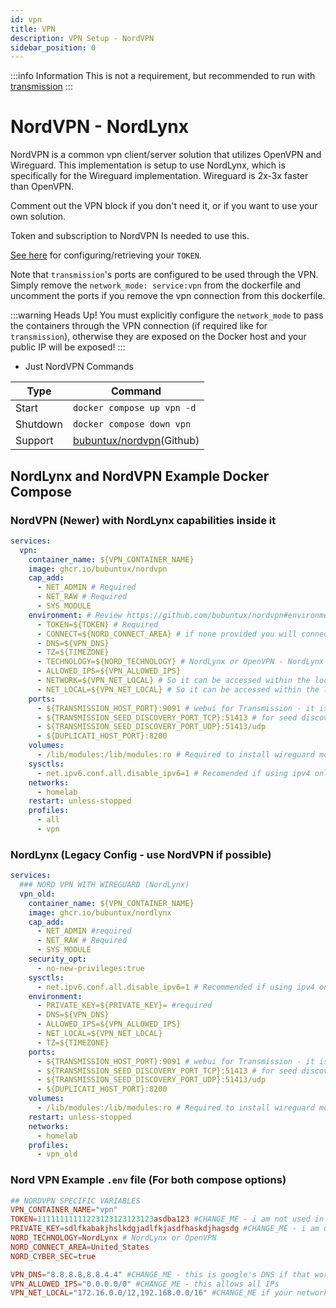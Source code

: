 ```yaml
---
id: vpn
title: VPN
description: VPN Setup - NordVPN
sidebar_position: 0
---
```


:::info Information
This is not a requirement, but recommended to run with [transmission](./download-client.mdx)
:::

# NordVPN - NordLynx

NordVPN is a common vpn client/server solution that utilizes OpenVPN and Wireguard. This implementation is setup to use NordLynx, which is specifically for the Wireguard implementation. Wireguard is 2x-3x faster than OpenVPN.

Comment out the VPN block if you don't need it, or if you want to use your own solution.

Token and subscription to NordVPN Is needed to use this.

[See here](https://support.nordvpn.com/hc/en-us/articles/20286980309265-How-to-use-a-token-with-NordVPN-on-Linux) for configuring/retrieving your `TOKEN`.

Note that `transmission`'s ports are configured to be used through the VPN. Simply remove the `network_mode: service:vpn` from the dockerfile and uncomment the ports if you remove the vpn connection from this dockerfile.

:::warning Heads Up!
You must explicitly configure the `network_mode` to pass the containers through the VPN connection (if required like for `transmission`), otherwise they are exposed on the Docker host and your public IP will be exposed!
:::

- Just NordVPN Commands

| Type     | Command                                                         |
| -------- | --------------------------------------------------------------- |
| Start    | `docker compose up vpn -d`                                      |
| Shutdown | `docker compose down vpn`                                       |
| Support  | [bubuntux/nordvpn](https://github.com/bubuntux/nordvpn)(Github) |

## NordLynx and NordVPN Example Docker Compose

### NordVPN (Newer) with NordLynx capabilities inside it

```yaml
services:
  vpn:
    container_name: ${VPN_CONTAINER_NAME}
    image: ghcr.io/bubuntux/nordvpn
    cap_add:
      - NET_ADMIN # Required
      - NET_RAW # Required
      - SYS_MODULE
    environment: # Review https://github.com/bubuntux/nordvpn#environment-variables
      - TOKEN=${TOKEN} # Required
      - CONNECT=${NORD_CONNECT_AREA} # if none provided you will connect to the recommended server
      - DNS=${VPN_DNS}
      - TZ=${TIMEZONE}
      - TECHNOLOGY=${NORD_TECHNOLOGY} # NordLynx or OpenVPN - NordLynx is Wireguard and supposedly 3x-5x faster
      - ALLOWED_IPS=${VPN_ALLOWED_IPS}
      - NETWORK=${VPN_NET_LOCAL} # So it can be accessed within the local network
      - NET_LOCAL=${VPN_NET_LOCAL} # So it can be accessed within the local network
    ports:
      - ${TRANSMISSION_HOST_PORT}:9091 # webui for Transmission - it is exposed via the docker service network internally
      - ${TRANSMISSION_SEED_DISCOVERY_PORT_TCP}:51413 # for seed discovery - greatly improves performance even if not seeding
      - ${TRANSMISSION_SEED_DISCOVERY_PORT_UDP}:51413/udp
      - ${DUPLICATI_HOST_PORT}:8200
    volumes:
      - /lib/modules:/lib/modules:ro # Required to install wireguard module
    sysctls:
      - net.ipv6.conf.all.disable_ipv6=1 # Recomended if using ipv4 only
    networks:
      - homelab
    restart: unless-stopped
    profiles:
      - all
      - vpn
```

### NordLynx (Legacy Config - use NordVPN if possible)

```yaml
services:
  ### NORD VPN WITH WIREGUARD (NordLynx)
  vpn_old:
    container_name: ${VPN_CONTAINER_NAME}
    image: ghcr.io/bubuntux/nordlynx
    cap_add:
      - NET_ADMIN #required
      - NET_RAW # Required
      - SYS_MODULE
    security_opt:
      - no-new-privileges:true
    sysctls:
      - net.ipv6.conf.all.disable_ipv6=1 # Recommended if using ipv4 only
    environment:
      - PRIVATE_KEY=${PRIVATE_KEY}= #required
      - DNS=${VPN_DNS}
      - ALLOWED_IPS=${VPN_ALLOWED_IPS}
      - NET_LOCAL=${VPN_NET_LOCAL}
      - TZ=${TIMEZONE}
    ports:
      - ${TRANSMISSION_HOST_PORT}:9091 # webui for Transmission - it is exposed via the docker service network internally
      - ${TRANSMISSION_SEED_DISCOVERY_PORT_TCP}:51413 # for seed discovery - greatly improves performance even if not seeding
      - ${TRANSMISSION_SEED_DISCOVERY_PORT_UDP}:51413/udp
      - ${DUPLICATI_HOST_PORT}:8200
    volumes:
      - /lib/modules:/lib/modules:ro # Required to install wireguard module
    restart: unless-stopped
    networks:
      - homelab
    profiles:
      - vpn_old
```

### Nord VPN Example `.env` file (For both compose options)

```conf
## NORDVPN SPECIFIC VARIABLES
VPN_CONTAINER_NAME="vpn"
TOKEN=11111111111223123123123123asdba123 #CHANGE_ME - i am not used in this docker compose but if you need me i am here
PRIVATE_KEY=sdlfkabakjhslkdgjadlfkjasdfhaskdjhagsdg #CHANGE_ME - i am used
NORD_TECHNOLOGY=NordLynx # NordLynx or OpenVPN
NORD_CONNECT_AREA=United_States
NORD_CYBER_SEC=true

VPN_DNS="8.8.8.8,8.8.4.4" #CHANGE_ME - this is google's DNS if that works for you
VPN_ALLOWED_IPS="0.0.0.0/0" #CHANGE_ME - this allows all IPs
VPN_NET_LOCAL="172.16.0.0/12,192.168.0.0/16" #CHANGE_ME if your network doesn't fit this schema
```